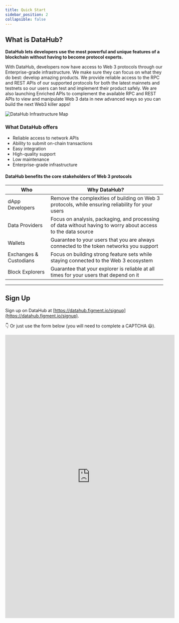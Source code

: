 ```yaml
---
title: Quick Start
sidebar_position: 2
collapsible: false
---
```



## What is DataHub?

**DataHub lets developers use the most powerful and unique features of a blockchain without having to become protocol experts.**

With DataHub, developers now have access to Web 3 protocols through our Enterprise-grade infrastructure. We make sure they can focus on what they do best: develop amazing products.
We provide reliable access to the RPC and REST APIs of our supported protocols for both the latest mainnets and testnets so our users can test and implement their product safely.
We are also launching Enriched APIs to complement the available RPC and REST APIs to view and manipulate Web 3 data in new advanced ways so you can build the next Web3 killer apps!

![DataHub Infrastructure Map](/img/datahub/datahub_infrastructure.png)

### What DataHub offers

- Reliable access to network APIs
- Ability to submit on-chain transactions
- Easy integration
- High-quality support
- Low maintenance
- Enterprise-grade infrastructure

#### DataHub benefits the core stakeholders of Web 3 protocols

| Who                    | Why DataHub?                                                                                                 |
| ---------------------- | ------------------------------------------------------------------------------------------------------------ |
| dApp Developers        | Remove the complexities of building on Web 3 protocols, while ensuring reliability for your users            |
| Data Providers         | Focus on analysis, packaging, and processing of data without having to worry about access to the data source |
| Wallets                | Guarantee to your users that you are always connected to the token networks you support                      |
| Exchanges & Custodians | Focus on building strong feature sets while staying connected to the Web 3 ecosystem                         |
| Block Explorers        | Guarantee that your explorer is reliable at all times for your users that depend on it                       |

---

## Sign Up

Sign up on DataHub at [https://datahub.figment.io/signup](https://datahub.figment.io/signup).

👇 Or just use the form below (you will need to complete a CAPTCHA 😃).

<iframe
  className="signup shadow--tl"
  width="540"
  height="900"
  src="https://datahub.figment.io/signup"
  title="Build with Figment"
  frameborder="0"
  allow="accelerometer; autoplay; clipboard-write; encrypted-media; gyroscope; picture-in-picture"
  allowfullscreen
></iframe>
